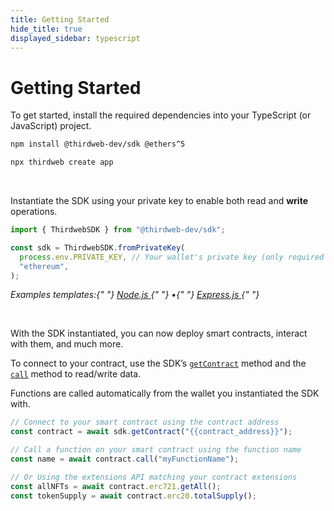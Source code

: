 ---
title: Getting Started
hide_title: true
displayed_sidebar: typescript
---


# Getting Started

To get started, install the required dependencies into your TypeScript (or JavaScript) project.

<Tabs>
<TabItem value="existing" label="Existing Projects">

```bash
npm install @thirdweb-dev/sdk @ethers^5
```

</TabItem>
<TabItem value="new" label="New Projects">

```bash
npx thirdweb create app
```

</TabItem>
</Tabs>

<br />

Instantiate the SDK using your private key to enable both read and **write** operations.

```ts
import { ThirdwebSDK } from "@thirdweb-dev/sdk";

const sdk = ThirdwebSDK.fromPrivateKey(
  process.env.PRIVATE_KEY, // Your wallet's private key (only required for write operations)
  "ethereum",
);
```

<p style={{ opacity: 0.9, marginTop: -8 }}>
  <i>
    Examples templates:{" "}
    <a href="https://github.com/thirdweb-example/node-javascript-starter">
      Node.js
    </a>{" "}
    •{" "}
    <a href="https://github.com/thirdweb-example/express-javascript-starter">
      Express.js
    </a>{" "}
  </i>
</p>

<br />

With the SDK instantiated, you can now deploy smart contracts, interact with them, and much more.

To connect to your contract, use the SDK&rsquo;s [`getContract`](/typescript/sdk.thirdwebsdk.getcontract) method
and the [`call`](/typescript/sdk.smartcontract.call) method to read/write data.

Functions are called automatically from the wallet you instantiated the SDK with.

```ts
// Connect to your smart contract using the contract address
const contract = await sdk.getContract("{{contract_address}}");

// Call a function on your smart contract using the function name
const name = await contract.call("myFunctionName");

// Or Using the extensions API matching your contract extensions
const allNFTs = await contract.erc721.getAll();
const tokenSupply = await contract.erc20.totalSupply();
```
